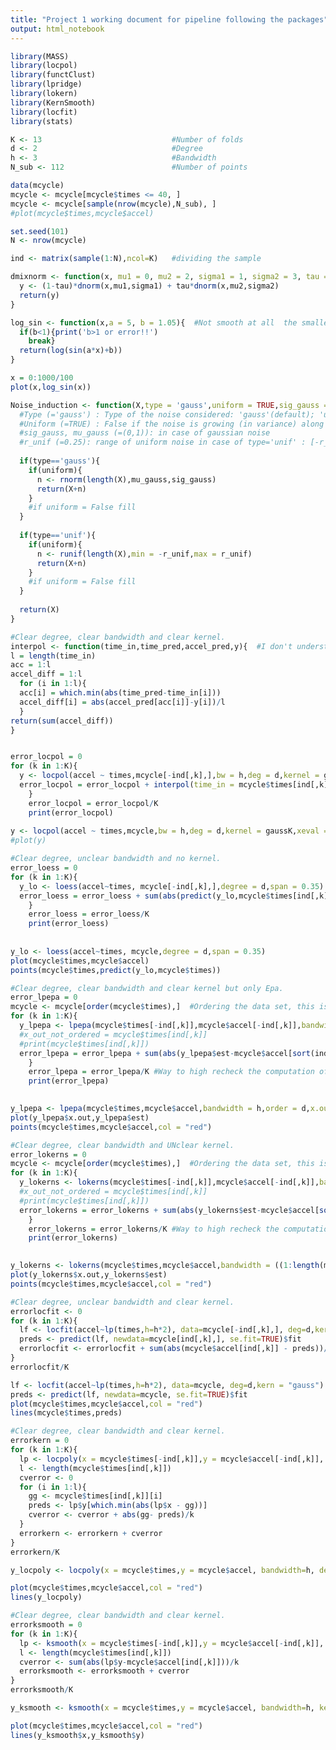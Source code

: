 ```yaml
---
title: "Project 1 working document for pipeline following the packages"
output: html_notebook
---
```


```r
library(MASS)
library(locpol)
library(functClust)
library(lpridge)
library(lokern)
library(KernSmooth)
library(locfit)
library(stats)
```


```r
K <- 13                             #Number of folds
d <- 2                              #Degree
h <- 3                              #Bandwidth
N_sub <- 112                        #Number of points
```


```r

data(mcycle)
mcycle <- mcycle[mcycle$times <= 40, ]
mcycle <- mcycle[sample(nrow(mcycle),N_sub), ]
#plot(mcycle$times,mcycle$accel)

set.seed(101)
N <- nrow(mcycle)

ind <- matrix(sample(1:N),ncol=K)   #dividing the sample

```

```r
dmixnorm <- function(x, mu1 = 0, mu2 = 2, sigma1 = 1, sigma2 = 3, tau = 0.7){   #Rather very smooth
  y <- (1-tau)*dnorm(x,mu1,sigma1) + tau*dnorm(x,mu2,sigma2)
  return(y)
}

log_sin <- function(x,a = 5, b = 1.05){  #Not smooth at all  the smaller a is, the smoother it is
  if(b<1){print('b>1 or error!!')
    break}
  return(log(sin(a*x)+b))
}

x = 0:1000/100
plot(x,log_sin(x))


```


```r
Noise_induction <- function(X,type = 'gauss',uniform = TRUE,sig_gauss = 1, mu_gauss = 0,r_unif = 0.25){
  #Type (='gauss') : Type of the noise considered: 'gauss'(default); 'unif'
  #Uniform (=TRUE) : False if the noise is growing (in variance) along with X-axis growing
  #sig_gauss, mu_gauss (=(0,1)): in case of gaussian noise
  #r_unif (=0.25): range of uniform noise in case of type='unif' : [-r_unif,r_unif]
  
  if(type=='gauss'){
    if(uniform){
      n <- rnorm(length(X),mu_gauss,sig_gauss)
      return(X+n)
    }
    #if uniform = False fill
  }
  
  if(type=='unif'){
    if(uniform){
      n <- runif(length(X),min = -r_unif,max = r_unif)
      return(X+n)
    }
    #if uniform = False fill
  }
    
  return(X)
}


```




```r
#Clear degree, clear bandwidth and clear kernel.
interpol <- function(time_in,time_pred,accel_pred,y){  #I don't understand how to compute                                                                  the function m(x)
l = length(time_in)  
acc = 1:l
accel_diff = 1:l
  for (i in 1:l){
  acc[i] = which.min(abs(time_pred-time_in[i]))
  accel_diff[i] = abs(accel_pred[acc[i]]-y[i])/l
  }
return(sum(accel_diff))
}


error_locpol = 0
for (k in 1:K){
  y <- locpol(accel ~ times,mcycle[-ind[,k],],bw = h,deg = d,kernel = gaussK,xeval = (24:400)/10)  #Instead of this two lines i can simply take xeval = the points that i want! (but then care about the indices)
  error_locpol = error_locpol + interpol(time_in = mcycle$times[ind[,k]],y = mcycle$accel[ind[,k]],accel_pred = y$lpFit$accel,time_pred = y$lpFit$times)
    }
    error_locpol = error_locpol/K
    print(error_locpol)
    
y <- locpol(accel ~ times,mcycle,bw = h,deg = d,kernel = gaussK,xeval = (24:400)/10) 
#plot(y)
```

```r
#Clear degree, unclear bandwidth and no kernel.
error_loess = 0
for (k in 1:K){
  y_lo <- loess(accel~times, mcycle[-ind[,k],],degree = d,span = 0.35)  #Don't really understand how to compare h and span
  error_loess = error_loess + sum(abs(predict(y_lo,mcycle$times[ind[,k]])-mcycle$accel[ind[,k]]),na.rm = TRUE)/k
    }
    error_loess = error_loess/K
    print(error_loess)
    
    
y_lo <- loess(accel~times, mcycle,degree = d,span = 0.35)
plot(mcycle$times,mcycle$accel)
points(mcycle$times,predict(y_lo,mcycle$times))
```

```r
#Clear degree, clear bandwidth and clear kernel but only Epa.
error_lpepa = 0
mcycle <- mcycle[order(mcycle$times),]  #Ordering the data set, this is not an issue since the indices are still random
for (k in 1:K){
  y_lpepa <- lpepa(mcycle$times[-ind[,k]],mcycle$accel[-ind[,k]],bandwidth = h,order = d,x.out = mcycle$times[ind[,k]])
  #x_out_not_ordered = mcycle$times[ind[,k]]
  #print(mcycle$times[ind[,k]])
  error_lpepa = error_lpepa + sum(abs(y_lpepa$est-mcycle$accel[sort(ind[,k])]),na.rm = TRUE)/k
    }
    error_lpepa = error_lpepa/K #Way to high recheck the computation of error
    print(error_lpepa)
    

y_lpepa <- lpepa(mcycle$times,mcycle$accel,bandwidth = h,order = d,x.out = mcycle$times)
plot(y_lpepa$x.out,y_lpepa$est)
points(mcycle$times,mcycle$accel,col = "red")
```

```r
#Clear degree, clear bandwidth and UNclear kernel.
error_lokerns = 0
mcycle <- mcycle[order(mcycle$times),]  #Ordering the data set, this is not an issue since the indices are still random
for (k in 1:K){
  y_lokerns <- lokerns(mcycle$times[-ind[,k]],mcycle$accel[-ind[,k]],bandwidth = ((1:length(mcycle$accel[ind[,k]]))*0)+h,korder = d,x.out = mcycle$times[ind[,k]])
  #x_out_not_ordered = mcycle$times[ind[,k]]
  #print(mcycle$times[ind[,k]])
  error_lokerns = error_lokerns + sum(abs(y_lokerns$est-mcycle$accel[sort(ind[,k])]),na.rm = TRUE)/k
    }
    error_lokerns = error_lokerns/K #Way to high recheck the computation of error
    print(error_lokerns)
    

y_lokerns <- lokerns(mcycle$times,mcycle$accel,bandwidth = ((1:length(mcycle$accel))*0)+h,korder = d,x.out = mcycle$times)
plot(y_lokerns$x.out,y_lokerns$est)
points(mcycle$times,mcycle$accel,col = "red")
```

```r
#Clear degree, unclear bandwidth and clear kernel.
errorlocfit <- 0
for (k in 1:K){
  lf <- locfit(accel~lp(times,h=h*2), data=mcycle[-ind[,k],], deg=d,kern = "gauss")
  preds <- predict(lf, newdata=mcycle[ind[,k],], se.fit=TRUE)$fit
  errorlocfit <- errorlocfit + sum(abs(mcycle$accel[ind[,k]] - preds))/k
}
errorlocfit/K

lf <- locfit(accel~lp(times,h=h*2), data=mcycle, deg=d,kern = "gauss")  #it seems like since h is the halfradius,
preds <- predict(lf, newdata=mcycle, se.fit=TRUE)$fit
plot(mcycle$times,mcycle$accel,col = "red")
lines(mcycle$times,preds)

```

```r
#Clear degree, clear bandwidth and clear kernel.
errorkern = 0
for (k in 1:K){
  lp <- locpoly(x = mcycle$times[-ind[,k]],y = mcycle$accel[-ind[,k]], bandwidth=h, degree=2)
  l <- length(mcycle$times[ind[,k]])
  cverror <- 0
  for (i in 1:l){
    gg <- mcycle$times[ind[,k]][i]
    preds <- lp$y[which.min(abs(lp$x - gg))] 
    cverror <- cverror + abs(gg- preds)/k
  }
  errorkern <- errorkern + cverror
}
errorkern/K

y_locpoly <- locpoly(x = mcycle$times,y = mcycle$accel, bandwidth=h, degree=2)

plot(mcycle$times,mcycle$accel,col = "red")
lines(y_locpoly)
```


```r
#Clear degree, clear bandwidth and clear kernel.
errorksmooth = 0
for (k in 1:K){
  lp <- ksmooth(x = mcycle$times[-ind[,k]],y = mcycle$accel[-ind[,k]], bandwidth=h, kernel = "normal", x.points = mcycle$times[ind[,k]])
  l <- length(mcycle$times[ind[,k]])
  cverror <- sum(abs(lp$y-mcycle$accel[ind[,k]]))/k
  errorksmooth <- errorksmooth + cverror
}
errorksmooth/K

y_ksmooth <- ksmooth(x = mcycle$times,y = mcycle$accel, bandwidth=h, kernel = "normal",x.points = mcycle$times)

plot(mcycle$times,mcycle$accel,col = "red")
lines(y_ksmooth$x,y_ksmooth$y)
```














